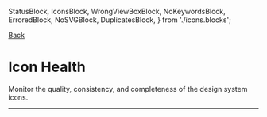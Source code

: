 
  StatusBlock,
  IconsBlock,
  WrongViewBoxBlock,
  NoKeywordsBlock,
  ErroredBlock,
  NoSVGBlock,
  DuplicatesBlock,
} from './icons.blocks';

<Meta of={IconStories} />

[Back](/?path=/docs/health--docs)

# Icon Health

<div className="lead mb-16">
  Monitor the quality, consistency, and completeness of the design system icons.
</div>

<div className="report-container"> 
  <StatusBlock />

<hr className="my-16" />

<IconsBlock />

<WrongViewBoxBlock />

<NoKeywordsBlock />

<ErroredBlock />

<NoSVGBlock />

<DuplicatesBlock />

</div>
